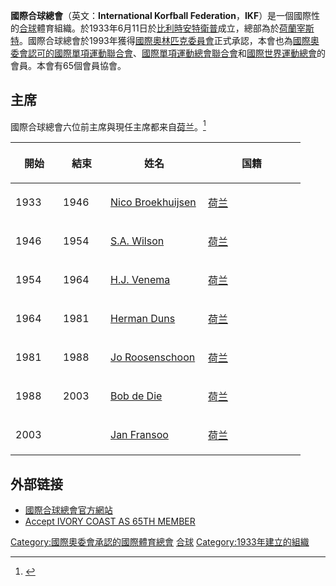 {{Infobox Organization
| name =國際合球總會
| original_name = International Korfball Federation
| image = 
| size = 160px
| caption = 
| formation = 1933年6月11日
| headquarters = [[荷蘭|荷蘭]][[宰斯特|宰斯特]]
| language = 
| type = 體育運動
| leader_name = {{flagicon|NED}}Jan FRANSOO
| membership = 65個會員協會
| website = http://korfball.org/ikf/
}}

'''國際合球總會'''（英文：'''International Korfball Federation'''，'''IKF'''）是一個國際性的[[合球|合球]]體育組織。於1933年6月11日於[[比利時|比利時]][[安特衛普|安特衛普]]成立，總部為於[[荷蘭|荷蘭]][[宰斯特|宰斯特]]。國際合球總會於1993年獲得[[國際奧林匹克委員會|國際奧林匹克委員會]]正式承認，本會也為[[國際奧委會認可的國際單項運動聯合會|國際奧委會認可的國際單項運動聯合會]]、[[國際單項運動總會聯合會|國際單項運動總會聯合會]]和[[國際世界運動總會|國際世界運動總會]]的會員。本會有65個會員協會。

==主席==

國際合球總會六位前主席與現任主席都来自[[荷兰|荷兰]]。<ref>{{Cite web|url=http://www.knkv.nl/userfiles/knkv_corporate/KNKV_Vademecum_Historisch_Overzicht.pdf|title=Beknopt historisch overzicht korfbal in (K)KNB/KNKV|last=|first=|date=|website=knkv.nl|publisher=|access-date=3 April 2016|archive-date=2016-03-04|archive-url=https://web.archive.org/web/20160304060704/http://www.knkv.nl/userfiles/knkv_corporate/KNKV_Vademecum_Historisch_Overzicht.pdf|dead-url=no}}</ref>

{| class="wikitable sortable"
|-
!width=60 | 開始 
!width=60 | 結束
!width=140 | 姓名
!width=140 | 国籍 
|-
| 1933
| 1946
| [[Nico_Broekhuijsen|Nico Broekhuijsen]]
| {{flagicon|Netherlands}} [[荷兰|荷兰]]
|-
| 1946
| 1954
| [[S.A._Wilson|S.A. Wilson]]
| {{flagicon|Netherlands}} [[荷兰|荷兰]]
|-
| 1954
| 1964
| [[H.J._Venema|H.J. Venema]]
| {{flagicon|Netherlands}} [[荷兰|荷兰]]
|-
| 1964
| 1981
| [[Herman_Duns|Herman Duns]]
| {{flagicon|Netherlands}} [[荷兰|荷兰]]
|-
| 1981
| 1988
| [[Jo_Roosenschoon|Jo Roosenschoon]]
| {{flagicon|Netherlands}} [[荷兰|荷兰]]
|-
| 1988
| 2003
| [[Bob_de_Die|Bob de Die]]
| {{flagicon|Netherlands}} [[荷兰|荷兰]]
|-
| 2003
| 
| [[Jan_Fransoo|Jan Fransoo]]
| {{flagicon|Netherlands}} [[荷兰|荷兰]]
|}

==外部链接==
*[http://korfball.org/ikf/ 國際合球總會官方網站] {{Wayback|url=http://korfball.org/ikf/ |date=20120707025726 }}
*[http://www.ikf.org/2015/06/ikf-accept-ivory-coast-65th-member/IKF Accept IVORY COAST AS 65TH MEMBER]{{dead link|date=2017年12月 |bot=InternetArchiveBot |fix-attempted=yes }}
{{sports-stub}}
{{國際運動總會}}
[[Category:國際奧委會承認的國際體育總會|Category:國際奧委會承認的國際體育總會]]
[[Category:球類運動|合球]]
[[Category:1933年建立的組織|Category:1933年建立的組織]]